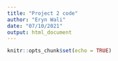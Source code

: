 ```yaml
---
title: "Project 2 code"
author: "Eryn Wali"
date: "07/10/2021"
output: html_document
---
```


```r
knitr::opts_chunk$set(echo = TRUE)
```

